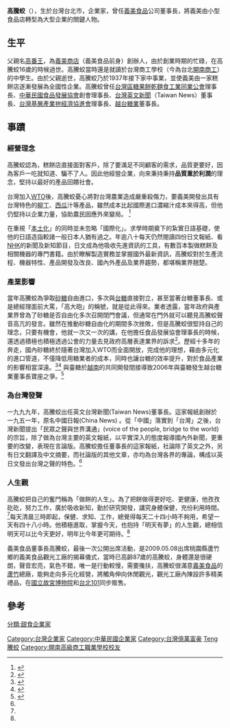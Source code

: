 {{Infobox Celebrity
| name           = 高騰蛟
| image          = 
| imagesize      = 
| caption        = 
| birth_date     = 1922年9月16日
| birth_place    = {{TWN-JPN}}[[台北州|台北州]][[台北市|台北市]]<ref name="做餅的人生">
{{cite book
  | title = 做餅的人生，明天有夢： 義美六十七年
  | author = 高騰蛟,盧世祥
  | publisher = [[遠流|遠流]]
  | year = 2001
}}</ref>
| death_date     = {{death date and age|2010|9|6|1922|9|16}}<ref name="夢中辭世">{{cite news| language =zh-hant| author =周小仙、彭慧明| url =http://www.worldjournal.com/view/full_tw/9445084/article-%E7%BE%A9%E7%BE%8E%E5%89%8D%E8%80%81%E8%91%A3%E9%AB%98%E9%A8%B0%E8%9B%9F-%E5%A4%A2%E4%B8%AD%E8%BE%AD%E4%B8%96?instance=twbull| title =義美前老董高騰蛟 夢中辭世| work =| publisher =世界新聞網| date =2010-09-09| accessdate =2010-09-09| archive-date =2010-09-10| archive-url =https://web.archive.org/web/20100910173536/http://www.worldjournal.com/view/full_tw/9445084/article-%E7%BE%A9%E7%BE%8E%E5%89%8D%E8%80%81%E8%91%A3%E9%AB%98%E9%A8%B0%E8%9B%9F-%E5%A4%A2%E4%B8%AD%E8%BE%AD%E4%B8%96?instance=twbull| dead-url =yes}}</ref>
| death_place    = {{TWN}}[[臺北市|臺北市]]
| occupation     = [[台灣|台灣]]企業家、[[義美食品|義美食品]]公司董事長
| salary         = 
| networth       = 
| spouse         = 
| children       = 4
| prize          = 
| website        = 
| footnotes      = 
| nationality = {{ROC}}
}}
'''高騰蛟'''（{{bd|1922年|9月16日|2010年|9月6日|catIdx=Gao高騰蛟}}），生於台灣台北市，企業家，曾任[[義美食品|義美食品]]公司董事長，將義美由小型食品店轉型為大型企業的關鍵人物。

== 生平 ==
父親名[[高番王|高番王]]，為[[義美商店|義美商店]]（義美食品前身）創辦人，由於創業時期的忙碌，在高騰蛟16歲的時候過世。高騰蛟當時還是就讀於台灣商工學校（今為台北[[開南商工|開南商工]]）的中學生。由於父親逝世，高騰蛟乃於1937年接下家中事業，並使義美由一家糕餅店逐漸發展為全國性企業。高騰蛟曾任[[台灣區糖果餅乾麵食工業同業公會|台灣區糖果餅乾麵食工業同業公會]]理事長、[[中華民國食品發展協會|中華民國食品發展協會]]創會理事長、[[台灣英文新聞|台灣英文新聞]]（Taiwan News）董事長、[[台灣基層產業拚經濟協進會|台灣基層產業拚經濟協進會]]理事長、[[越台糖業|越台糖業]]董事長。

==事蹟==
===經營理念===
高騰蛟認為，糕餅店直接面對客戶，除了要滿足不同顧客的需求，品質更要好，因為客戶一吃就知道、騙不了人。因此他經營企業，向來秉持秉持'''品質重於利潤'''的理念，堅持以最好的產品回饋社會。

台灣加入[[WTO|WTO]]後，高騰蛟憂心將對台灣農業造成嚴重殺傷力，要義美開發出具有台灣特色的[[柳丁|柳丁]]、[[西瓜|西瓜]]汁等產品，雖然成本比起國際進口濃縮汁成本來得高，但他仍堅持以企業力量，協助農民因應外來變局。 <ref>{{cite news | language = zh-hant | author = 許昌平 | url = http://udn.com/NEWS/FINANCE/FIN1/5838115.shtml | title = 義美董事長高騰蛟過世 | work =  | publisher = 經濟日報 | date = 2010-09-09 | accessdate = 2010-09-09 | archive-date = 2010-09-11 | archive-url = https://web.archive.org/web/20100911194727/http://udn.com/NEWS/FINANCE/FIN1/5838115.shtml | dead-url = no }}</ref>

在重視「[[本土化|本土化]]」的同時並未忽略「國際化」。求學時期奠下的紮實日語基礎，使他的日語造詣較諸一般日本人猶有過之。年逾八十每天仍然閱讀四份日文報紙、看[[NHK|NHK]]的新聞及新知節目，日文成為他吸收先進資訊的工具，有數百本製做糕餅及相關機器的專門書籍。由於瞭解製造實務並掌握國外最新資訊，高騰蛟對於生產流程、機器特性、產品開發及改良、國內外產品及業界趨勢，都堪稱業界翹楚。

===產業影響===
當年高騰蛟為爭取[[砂糖|砂糖]]自由進口，多次與[[台糖|台糖]]直接對立，甚至當著台糖董事長、或是總經理面前大罵，「高大砲」的稱號，就是從此得來。業者透露，當年政府與產業界曾為了砂糖是否自由化多次召開閉門會議，但通常在門外就可以聽見高騰蛟聲音高亢的發言。雖然在推動砂糖自由化的期間多次挫敗，但是高騰蛟很堅持自己的理念，只要有機會，他就一次又一次的講，在他擔任食品發展協會理事長的時候，還透過積極也積極透過公會的力量去見政府高層表達業界的訴求<ref>{{cite news 
| language = zh-hant 
| author = 許昌平 
| url = http://www.gmp.org.tw/newsdetail.asp?id=1657 
| title = 糖價每公斤漲1.2元 下游食品業反彈激烈 
| publisher = 民生報 
| pages = A3 
| date = 2003-11-11 
| accessdate = 2010-09-09 
| archive-date = 2004-01-18 
| archive-url = https://web.archive.org/web/20040118143932/http://www.gmp.org.tw/newsdetail.asp?id=1657 
| dead-url = no 
}}</ref>。歷經十多年的奔走，國內砂糖終於隨著台灣加入WTO而全面開放，完成他的理想，藉由多元化的進口管道，不僅降低用糖業者的成本，同時也讓台糖的效率提升，對於食品產業的影響相當深遠。<ref>{{cite web
| url=http://au.epochtimes.com/b5/4/7/2/n585224.htm
| title=平穩糖價 經濟部申請進口砂糖一萬噸到港
| accessdate=2010-09-09
| date=2004-07-02
| archive-date=2016-03-04
| archive-url=https://web.archive.org/web/20160304191522/http://au.epochtimes.com/b5/4/7/2/n585224.htm
| dead-url=no
}}</ref><ref>{{cite news 
| language = zh-hant 
| author = 高騰蛟 
| url = https://mib.moker.com.tw/main/article.php?id=000080137044&maga_id=00008&vol=0137 
| title = 砂糖進口自由化 讓台糖也賺錢 
| publisher = Taiwan News財經‧文化周刊 
| pages = 137期 
| date = 2004-06-10 
| accessdate = 2010-09-09 
| archive-url = https://web.archive.org/web/20160324161634/https://mib.moker.com.tw/main/article.php?id=000080137044&maga_id=00008&vol=0137 
| archive-date = 2016-03-24 
| dead-url = yes 
}}</ref>
與臺糖於[[越南|越南]]的共同開發間接導致2006年與臺糖發生越台糖業董事長寶座之爭。<ref name="越台糖廠之爭">
{{cite news| language =zh-hant| author =楊雅民| url =http://www.libertytimes.com.tw/2006/new/apr/25/today-e5.htm| title =高騰蛟重批 余政憲很霸道| work =| publisher =自由時報| date =2006-04-25| accessdate =2010-09-09| deadurl =yes| archiveurl =https://web.archive.org/web/20090905020426/http://www.libertytimes.com.tw/2006/new/apr/25/today-e5.htm| archivedate =2009-09-05}}</ref>

===為台灣發聲===
一九九九年，高騰蛟出任英文台灣新聞(Taiwan News)董事長。這家報紙創辦於一九五一年，原名中國日報(China News) 。從「中國」落實到「台灣」之後，台灣新聞提出「民眾之聲與世界溝通」(voice of the people, bridge to the world)的宗旨，除了做為台灣主要的英文報紙，以平實深入的態度報導國內外新聞，更重要的改變，表現在言論版。高騰蛟擔任董事長的這家報紙，社論除了英文之外，另有日文翻譯及中文摘要，而社論版的其他文章，亦均為台灣各界的專論，構成以英日文發出台灣之聲的特色。<ref name="做餅的人生" />

===人生觀===
高騰蛟把自己的奮鬥稱為「做餅的人生」。為了把餅做得更好吃、更健康，他孜孜矻矻，努力工作，廣於吸收新知，勤於研究開發，講究身體保健，充份利用時間。<ref name="做餅的人生" />每天清晨三時即起，保健、求知、工作，總覺得每天二十四小時不夠用，希望一天有四十八小時。他積極進取，掌握今天，也抱持「明天有夢」的人生觀，總相信明天可以比今天更好，明年比今年更可期待。<ref name="夢中辭世" />

義美食品董事長高騰蛟，最後一次公開出席活動，是2009.05.08出席桃園縣蘆竹鄉的義美食品觀光工廠的揭幕儀式，當時已高齡87歲的高騰蛟，身體還是很硬朗，聲音宏亮，氣色不錯，唯一是行動較慢，需要攙扶，高騰蛟很滿意[[義美食品|義美食品]]的[[蘆竹區|蘆竹]]總廠，能夠走向多元化經營，將觸角伸向休閒觀光，觀光工廠內陳設許多精美禮品，在[[國立故宮博物院|國立故宮博物院]]和[[台北101|台北101]]同步販售。

==參考==
<references/>

{{DEFAULTSORT:Gao高騰蛟}}
[[Category:台灣企業家|Category:台灣企業家]]
[[Category:中華民國企業家|Category:中華民國企業家]]
[[Category:台灣億萬富豪|Category:台灣億萬富豪]]
[[Category:高姓|Teng騰蛟]]
[[分類:甜食企業家|分類:甜食企業家]]
[[Category:開南高級商工職業學校校友|Category:開南高級商工職業學校校友]]